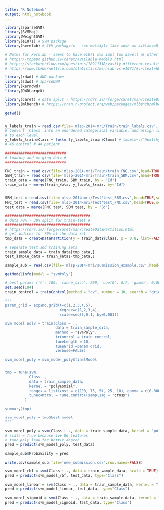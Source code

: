 ```yaml
---
title: "R Notebook"
output: html_notebook
---
```




```r
library(sparseSVM)
library(SVMMaj)
library(WeightSVM)
library(e1071) # SVM package 
library(kernlab) # SVM package/s - has multiple libs such as LiblineaR, kernlab, e1071, obliqueRF

# Notes for kernlab - seems to have e1071 svm impl too aswell as other libraries
# https://topepo.github.io/caret/available-models.html 
# https://stackoverflow.com/questions/18911338/vastly-different-results-for-svm-model-using-e1071-and-caret
# https://www.thekerneltrip.com/statistics/kernlab-vs-e1071/#:~:text=While%20kernlab%20implements%20kernel%2Dbased,bagged%20clustering%2C%20naive%20Bayes%20classifier. 

library(rdwd) # DWD package
library(sdwd) # SparseDWD
library(kerndwd)
library(DWDLargeR)

library(caret) # data split - https://rdrr.io/rforge/caret/man/createDataPartition.html
library(mlbench) # https://cran.r-project.org/web/packages/mlbench/mlbench.pdf

getwd()


y_labels_train = read.csv(file='mlsp-2014-mri/Train/train_labels.csv', head=TRUE, sep=",") # this is your y var
# Convert 'Class' into an unordered categorical variable, and assign labels
# to each level.
y_labels_train$Class = factor(y_labels_train$Class) # labels=c('Healthy_Control','Schizophrenic_Patient')
# 46 control # 40 patient 

############################
# loading and merging data #
############################

FNC_train = read.csv(file='mlsp-2014-mri/Train/train_FNC.csv',head=TRUE,sep=",")
SBM_train = read.csv(file='mlsp-2014-mri/Train/train_SBM.csv',head=TRUE,sep=",")
train_data = merge(FNC_train, SBM_train, by = "Id")
train_data = merge(train_data, y_labels_train, by="Id")


SBM_test = read.csv(file='mlsp-2014-mri/Test/test_SBM.csv',head=TRUE,sep=",")
FNC_test = read.csv(file='mlsp-2014-mri/Test/test_FNC.csv',head=TRUE,sep=",")
test_data = merge(FNC_test, SBM_test, by = "Id")

#######################################
# data 70% - 30% split for train-test #
#######################################
# https://rdrr.io/rforge/caret/man/createDataPartition.html
# get indices for 70% of the data set
tmp_data = createDataPartition(y = train_data$Class, p = 0.8, list=FALSE)

# seperate test and training sets
train_sample_data = train_data[tmp_data,]
test_sample_data = train_data[-tmp_data,]


```



```r
sample_sub = read.csv(file='mlsp-2014-mri/submission_example.csv',head=TRUE,sep=",")

getModelInfo(model = "svmPoly")

# best params {'C': 100, 'cache_size': 200, 'coef0': 0.7, 'gamma': 0.0001, 'kernel': 'poly', 'random_state': 0} rs 104
set.seed(104)
train_control = trainControl(method = "cv", number = 10, search = "grid")

"""
param_grid = expand.grid(C=c(1,2,3,4,5),
                         degree=c(1,2,3,4),
                         scale=seq(0,0.1, by=0.001))

svm_model_poly = train(Class ~ ., 
                       data = train_sample_data, 
                       method = "svmPoly",
                       trControl = train_control,
                       tuneLength = 10,
                       tuneGrid =param_grid,
                       verbose=FALSE)

svm_model_poly = svm_model_poly$finalModel


tmp = tune(svm, 
           Class~., 
           data = train_sample_data,
           kernel = "polynomial",
           ranges = list(cost = c(100, 75, 50, 25, 10), gamma = c(0.0001, 0.0002, 0.0003, 0.0004, 0.0005, 0.0006), scale = TRUE, coef0=0.7),
           tunecontrol = tune.control(sampling = "cross")
         )

summary(tmp)

svm_model_poly = tmp$best.model
"""

svm_model_poly = svm(Class ~ ., data = train_sample_data, kernel = "polynomial", cost=100, coef0= 0.7, cachesize=200, gamma=0.0001, scale = TRUE) 
# scale = True because ive 86 features
# tune poly look for better degree
pred = predict(svm_model_poly, test_data)

sample_sub$Probability = pred

write.csv(sample_sub,file='new_submission.csv',row.names=FALSE)

svm_model_rbf = svm(Class ~ ., data = train_sample_data, scale = TRUE) # rbf
pred = predict(svm_model_rbf, test_data, type="Class")

svm_model_linear = svm(Class ~ ., data = train_sample_data, kernel = "linear", scale = TRUE)
pred = predict(svm_model_linear, test_data, type="Class")

svm_model_sigmoid = svm(Class ~ ., data = train_sample_data, kernel = "sigmoid", scale = TRUE)
pred = predict(svm_model_sigmoid, test_data, type="Class")

```



```r

```




```r

```




```r

```




```r

```





```r

```




```r

```






```r

```